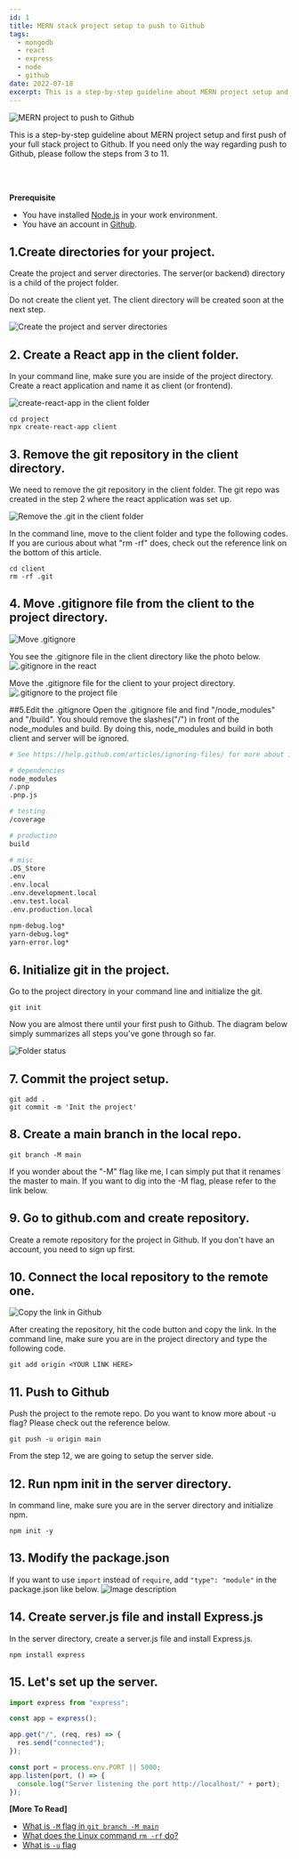 ```yaml
---
id: 1
title: MERN stack project setup to push to Github
tags:
  - mongodb
  - react
  - express
  - node
  - github
date: 2022-07-18
excerpt: This is a step-by-step guideline about MERN project setup and first push of your full stack project to Github.
---
```


![MERN project to push to Github](https://dev-to-uploads.s3.amazonaws.com/uploads/articles/zna8cws7p9fhunr82gzs.png)

This is a step-by-step guideline about MERN project setup and first push of your full stack project to Github. If you need only the way regarding push to Github, please follow the steps from 3 to 11.

<br />
<br />

**Prerequisite**

- You have installed [Node.js](https://nodejs.org/en/download/) in your work environment.
- You have an account in [Github](https://github.com/).

## 1.Create directories for your project.

Create the project and server directories. The server(or backend) directory is a
child of the project folder.

Do not create the client yet. The client directory will be created soon at the next step.

![Create the project and server directories](https://dev-to-uploads.s3.amazonaws.com/uploads/articles/8bx5a5gk5nxwmpov4p5u.png)

## 2. Create a React app in the client folder.

In your command line, make sure you are inside of the project directory. Create a react application and name it as client (or frontend).

![create-react-app in the client folder](https://dev-to-uploads.s3.amazonaws.com/uploads/articles/goayp94this7o39xio11.png)

```console
cd project
npx create-react-app client
```

## 3. Remove the git repository in the client directory.

We need to remove the git repository in the client folder. The git repo was created in the step 2 where the react application was set up.

![Remove the .git in the client folder](https://dev-to-uploads.s3.amazonaws.com/uploads/articles/upb0o26g6ce2yb8amkfn.png)

In the command line, move to the client folder and type the following codes. If you are curious about what "rm -rf" does, check out the reference link on the bottom of this article.

```console
cd client
rm -rf .git
```

## 4. Move .gitignore file from the client to the project directory.

![Move .gitignore](https://dev-to-uploads.s3.amazonaws.com/uploads/articles/r6ib331tbzdro4fy6xjl.png)

You see the .gitignore file in the client directory like the photo below.
![.gitignore in the react](https://dev-to-uploads.s3.amazonaws.com/uploads/articles/sz8vix0ugp04czq0xdkm.png)

Move the .gitignore file for the client to your project directory.
![.gitignore to the project file](https://dev-to-uploads.s3.amazonaws.com/uploads/articles/vf1y6dzaue7seblbc7ci.png)

##5.Edit the .gitignore
Open the .gitignore file and find "/node_modules" and "/build". You should remove the slashes("/") in front of the node_modules and build. By doing this, node_modules and build in both client and server will be ignored.

```sh
# See https://help.github.com/articles/ignoring-files/ for more about ignoring files.

# dependencies
node_modules
/.pnp
.pnp.js

# testing
/coverage

# production
build

# misc
.DS_Store
.env
.env.local
.env.development.local
.env.test.local
.env.production.local

npm-debug.log*
yarn-debug.log*
yarn-error.log*
```

## 6. Initialize git in the project.

Go to the project directory in your command line and initialize the git.

```console
git init
```

Now you are almost there until your first push to Github. The diagram below simply summarizes all steps you've gone through so far.

![Folder status](https://dev-to-uploads.s3.amazonaws.com/uploads/articles/cr2pot6lkufh8tt2o6bd.png)

## 7. Commit the project setup.

```console
git add .
git commit -m 'Init the project'
```

## 8. Create a main branch in the local repo.

```console
git branch -M main
```

If you wonder about the "-M" flag like me, I can simply put that it renames the master to main. If you want to dig into the -M flag, please refer to the link below.

## 9. Go to github.com and create repository.

Create a remote repository for the project in Github. If you don't have an account, you need to sign up first.

## 10. Connect the local repository to the remote one.

![Copy the link in Github](https://dev-to-uploads.s3.amazonaws.com/uploads/articles/1htjxad9gi0l7i1w3s77.png)

After creating the repository, hit the code button and copy the link. In the command line, make sure you are in the project directory and type the following code.

```console
git add origin <YOUR LINK HERE>
```

## 11. Push to Github

Push the project to the remote repo. Do you want to know more about -u flag? Please check out the reference below.

```console
git push -u origin main
```

From the step 12, we are going to setup the server side.

## 12. Run npm init in the server directory.

In command line, make sure you are in the server directory and initialize npm.

```console
npm init -y
```

## 13. Modify the package.json

If you want to use `import` instead of `require`, add `"type": "module"` in the package.json like below.
![Image description](https://dev-to-uploads.s3.amazonaws.com/uploads/articles/bhegldk10ldruzwrws8m.png)

## 14. Create server.js file and install Express.js

In the server directory, create a server.js file and install Express.js.

```console
npm install express
```

## 15. Let's set up the server.

```js
import express from "express";

const app = express();

app.get("/", (req, res) => {
  res.send("connected");
});

const port = process.env.PORT || 5000;
app.listen(port, () => {
  console.log("Server listening the port http://localhost/" + port);
});
```

**[More To Read]**

- [What is `-M` flag in `git branch -M main`](https://stackoverflow.com/questions/68277661/what-does-the-m-mean-in-git-branch-m-main)
- [What does the Linux command `rm -rf` do? ](https://www.javatpoint.com/linux-rm-rf)
- [What is `-u` flag](ttps://stackoverflow.com/questions/5697750/what-exactly-does-the-u-do-git-push-u-origin-master-vs-git-push-origin-ma)
